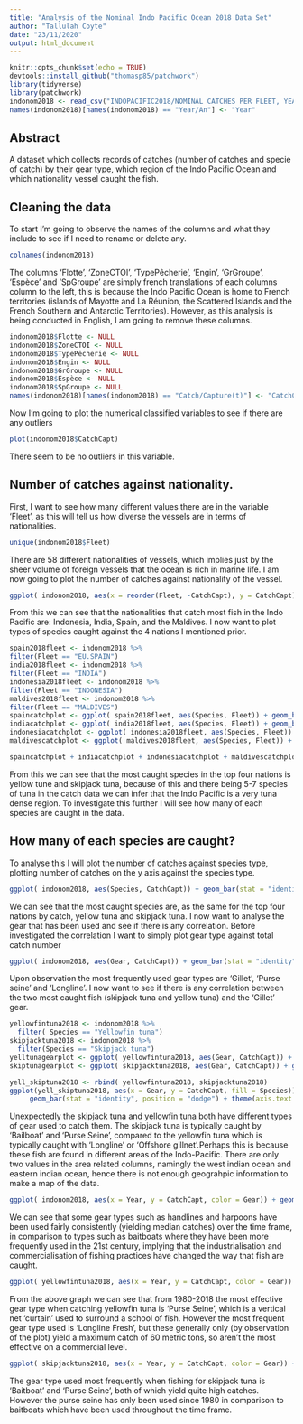 ```yaml
---
title: "Analysis of the Nominal Indo Pacific Ocean 2018 Data Set"
author: "Tallulah Coyte"
date: "23/11/2020"
output: html_document
---
```


```r
knitr::opts_chunk$set(echo = TRUE)
devtools::install_github("thomasp85/patchwork")
library(tidyverse)
library(patchwork)
indonom2018 <- read_csv("INDOPACIFIC2018/NOMINAL CATCHES PER FLEET, YEAR, GEAR, IOTC AREA AND SPECIES.csv")
names(indonom2018)[names(indonom2018) == "Year/An"] <- "Year"
```

## Abstract

A dataset which collects records of catches (number of catches and specie of catch) by their gear type, which region of the Indo Pacific Ocean and which nationality vessel caught the fish.

## Cleaning the data

To start I'm going to observe the names of the columns and what they include to see if I need to rename or delete any.

```r
colnames(indonom2018)
```

The columns 'Flotte', 'ZoneCTOI', 'TypePêcherie', 'Engin', 'GrGroupe', 'Espèce' and 'SpGroupe' are simply french translations of each columns column to the left, this is because the Indo Pacific Ocean is home to French territories (islands of Mayotte and La Réunion, the Scattered Islands and the French Southern and Antarctic Territories). However, as this analysis is being conducted in English, I am going to remove these columns.

```r
indonom2018$Flotte <- NULL
indonom2018$ZoneCTOI <- NULL
indonom2018$TypePêcherie <- NULL
indonom2018$Engin <- NULL
indonom2018$GrGroupe <- NULL
indonom2018$Espèce <- NULL
indonom2018$SpGroupe <- NULL
names(indonom2018)[names(indonom2018) == "Catch/Capture(t)"] <- "CatchCapt"
```

Now I'm going to plot the numerical classified variables to see if there are any outliers

```r
plot(indonom2018$CatchCapt)
```

There seem to be no outliers in this variable.

## Number of catches against nationality.

First, I want to see how many different values there are in the variable 'Fleet', as this will tell us how diverse the vessels are in terms of nationalities.

```r
unique(indonom2018$Fleet)
```

There are 58 different nationalities of vessels, which implies just by the sheer volume of foreign vessels that the ocean is rich in marine life. I am now going to plot the number of catches against nationality of the vessel.

```r
ggplot( indonom2018, aes(x = reorder(Fleet, -CatchCapt), y = CatchCapt)) + geom_bar(stat = "identity") + theme(axis.text.x = element_text(angle = 90, size = 5, vjust = 0.5, hjust=1)) + labs(title ="Bar plot of number of catches caught by each nation", x = "Fleets", y = "Catch/Capture in metric tonnes") 
```

From this we can see that the nationalities that catch most fish in the Indo Pacific are: Indonesia, India, Spain, and the Maldives. I now want to plot types of species caught against the 4 nations I mentioned prior. 

```r
spain2018fleet <- indonom2018 %>%
filter(Fleet == "EU.SPAIN")
india2018fleet <- indonom2018 %>%
filter(Fleet == "INDIA")
indonesia2018fleet <- indonom2018 %>%
filter(Fleet == "INDONESIA")
maldives2018fleet <- indonom2018 %>%
filter(Fleet == "MALDIVES")
spaincatchplot <- ggplot( spain2018fleet, aes(Species, Fleet)) + geom_bar(stat = "identity") + theme(axis.text.x = element_text(angle = 90, size = 5, vjust = 0.5, hjust=1)) + labs(title ="Bar plot of species caught by Spanish fleets", x = "`Species", y = "Spanish fleet") 
indiacatchplot <- ggplot( india2018fleet, aes(Species, Fleet)) + geom_bar(stat = "identity") + theme(axis.text.x = element_text(angle = 90, size = 5, vjust = 0.5, hjust=1)) + labs(title ="Bar plot of species caught by Indian fleets", x = "`Species", y = "Indian fleet")  
indonesiacatchplot <- ggplot( indonesia2018fleet, aes(Species, Fleet)) + geom_bar(stat = "identity") + theme(axis.text.x = element_text(angle = 90, size = 5, vjust = 0.5, hjust=1)) + labs(title ="Bar plot of species caught by Indonesian fleets", x = "`Species", y = "Indonesian fleet")  
maldivescatchplot <- ggplot( maldives2018fleet, aes(Species, Fleet)) + geom_bar(stat = "identity") + theme(axis.text.x = element_text(angle = 90, size = 5, vjust = 0.5, hjust=1)) + labs(title ="Bar plot of species caught by Maldivian fleets", x = "`Species", y = "Maldivian fleet") 
```

```r
spaincatchplot + indiacatchplot + indonesiacatchplot + maldivescatchplot
```

From this we can see that the most caught species in the top four nations is yellow tune and skipjack tuna, because of this and there being 5-7 species of tuna in the catch data we can infer that the Indo Pacific is a very tuna dense region. To investigate this further I will see how many of each species are caught in the data.

## How many of each species  are caught?

To analyse this I will plot the number of catches against species type,  plotting number of catches on the y axis against the species type.

```r
ggplot( indonom2018, aes(Species, CatchCapt)) + geom_bar(stat = "identity") + theme(axis.text.x = element_text(angle = 90, size = 5, vjust = 0.5, hjust=1)) + labs(title ="Bar plot of species frequencies in catches from 1950-2018", x = "Species", y = "Catch/Capture in metric tonnes") 
```

We can see that the most caught species are, as the same for the top four nations by catch, yellow tuna and skipjack tuna. I now want to analyse the gear that has been used and see if there is any correlation. Before investigated the correlation I want to simply plot gear type against total catch number

```r
ggplot( indonom2018, aes(Gear, CatchCapt)) + geom_bar(stat = "identity") + theme(axis.text.x = element_text(angle = 90, size = 5, vjust = 0.5, hjust=1)) + labs(title ="Bar plot of gear used to catch all species from 1950-2018", x = "Gear", y = "Catch/Capture in metric tonnes") 
```

Upon observation the most frequently used gear types are 'Gillet', 'Purse seine' and 'Longline'. I now want to see if there is any correlation between the two most caught fish (skipjack tuna and yellow tuna) and the 'Gillet' gear.

```r
yellowfintuna2018 <- indonom2018 %>%
  filter( Species == "Yellowfin tuna")
skipjacktuna2018 <- indonom2018 %>%
  filter(Species == "Skipjack tuna")
yelltunagearplot <- ggplot( yellowfintuna2018, aes(Gear, CatchCapt)) + geom_bar(stat = "identity") + theme(axis.text.x = element_text(angle = 90, size = 5, vjust = 0.5, hjust=1))
skiptunagearplot <- ggplot( skipjacktuna2018, aes(Gear, CatchCapt)) + geom_bar(stat = "identity") + theme(axis.text.x = element_text(angle = 90, size = 5, vjust = 0.5, hjust=1))  
```

```r
yell_skiptuna2018 <- rbind( yellowfintuna2018, skipjacktuna2018)
ggplot(yell_skiptuna2018, aes(x = Gear, y = CatchCapt, fill = Species)) + 
     geom_bar(stat = "identity", position = "dodge") + theme(axis.text.x = element_text(angle = 90, size = 5, vjust = 0.5, hjust=1)) + facet_wrap(~Species) + labs(title ="Bar plot of gear used to catch yellowfin and skipjack tuna", x = "Gear", y = "Catch/Capture in metric tonnes") 
```

Unexpectedly the skipjack tuna and yellowfin tuna both have different types of gear used to catch them. The skipjack tuna is typically caught by 'Bailboat' and 'Purse Seine', compared to the yellowfin tuna which is typically caught with 'Longline' or 'Offshore gillnet'.Perhaps this is because these fish are found in different areas of the Indo-Pacific. There are only two values in the area related columns, namingly the west indian ocean and eastern indian ocean, hence there is not enough geograhpic information to make a map of the data.

```r
ggplot( indonom2018, aes(x = Year, y = CatchCapt, color = Gear)) + geom_jitter() + labs(title ="Individual catch weights of all species from 1950-2018", x = "Year", y = "Catch/Capture in metric tonnes") 
```

We can see that some gear types such as handlines and harpoons have been used fairly consistently (yielding median catches) over the time frame, in comparison to types such as baitboats where they have been more frequently used in the 21st century, implying that the industrialisation and commercialisation of fishing practices have changed the way that fish are caught.

```r
ggplot( yellowfintuna2018, aes(x = Year, y = CatchCapt, color = Gear)) + geom_jitter() + labs(title ="Individual catch weights of yellowfin tuna from 1950-2018", x = "Year", y = "Catch/Capture in metric tonnes") 
```

From the above graph we can see that from 1980-2018 the most effective gear type when catching yellowfin tuna is 'Purse Seine', which is a vertical net 'curtain' used to surround a school of fish. However the most frequent gear type used is 'Longline Fresh', but these generally only (by observation of the plot) yield a maximum catch of 60 metric tons, so aren't the most effective on a commercial level.

```r
ggplot( skipjacktuna2018, aes(x = Year, y = CatchCapt, color = Gear)) + geom_jitter() + labs(title ="Individual catch weights of skipjack tuna from 1950-2018", x = "Year", y = "Catch/Capture in metric tonnes") 
```

The gear type used most frequently when fishing for skipjack tuna is 'Baitboat' and 'Purse Seine', both of which yield quite high catches. However the purse seine has only been used since 1980 in comparison to baitboats which have been used throughout the time frame.





